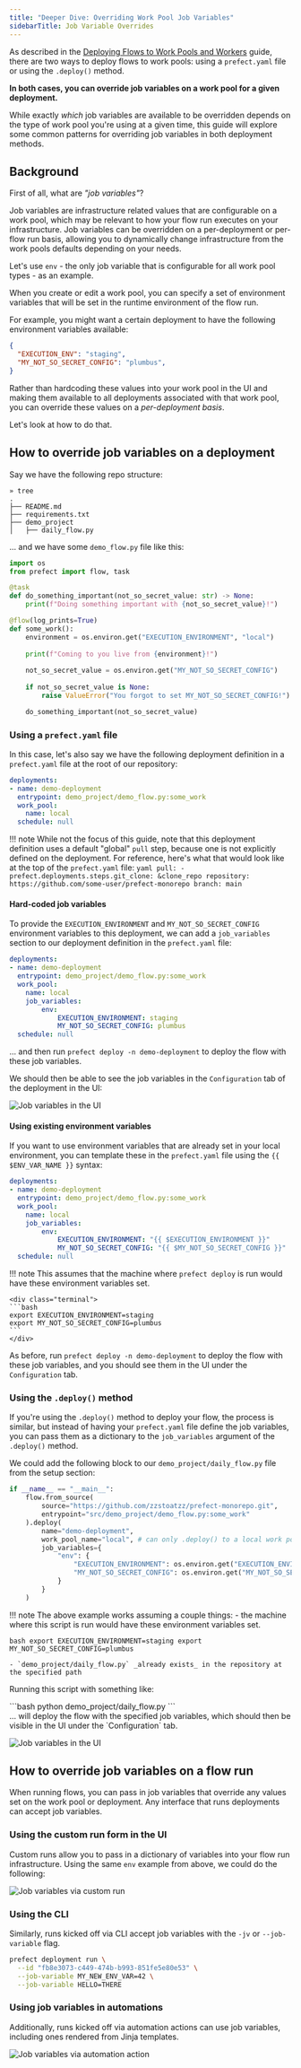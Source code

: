 ```yaml
---
title: "Deeper Dive: Overriding Work Pool Job Variables"
sidebarTitle: Job Variable Overrides
---
```



As described in the [Deploying Flows to Work Pools and Workers](/2.17.1/guides/prefect-deploy/) guide, there are two ways to deploy flows to work pools: using a `prefect.yaml` file or using the `.deploy()` method.

**In both cases, you can override job variables on a work pool for a given deployment.**

While exactly _which_ job variables are available to be overridden depends on the type of work pool you're using at a given time, this guide will explore some common patterns for overriding job variables in both deployment methods.

## Background
First of all, what are _"job variables"_?

Job variables are infrastructure related values that are configurable on a work pool, which may be relevant to how your flow run executes on your infrastructure. Job variables can be overridden on a per-deployment or per-flow run basis, allowing you to dynamically change infrastructure from the work pools defaults depending on your needs.


Let's use `env` - the only job variable that is configurable for all work pool types - as an example.

When you create or edit a work pool, you can specify a set of environment variables that will be set in the runtime environment of the flow run.

For example, you might want a certain deployment to have the following environment variables available:
```json
{
  "EXECUTION_ENV": "staging",
  "MY_NOT_SO_SECRET_CONFIG": "plumbus",
}
```

Rather than hardcoding these values into your work pool in the UI and making them available to all deployments associated with that work pool, you can override these values on a _per-deployment basis_.

Let's look at how to do that.

## How to override job variables on a deployment
Say we have the following repo structure:
```
» tree
.
├── README.md
├── requirements.txt
├── demo_project
│   ├── daily_flow.py
```

... and we have some `demo_flow.py` file like this:

```python
import os
from prefect import flow, task

@task
def do_something_important(not_so_secret_value: str) -> None:
    print(f"Doing something important with {not_so_secret_value}!")

@flow(log_prints=True)
def some_work():
    environment = os.environ.get("EXECUTION_ENVIRONMENT", "local")
    
    print(f"Coming to you live from {environment}!")
    
    not_so_secret_value = os.environ.get("MY_NOT_SO_SECRET_CONFIG")
    
    if not_so_secret_value is None:
        raise ValueError("You forgot to set MY_NOT_SO_SECRET_CONFIG!")

    do_something_important(not_so_secret_value)
```
### Using a `prefect.yaml` file
In this case, let's also say we have the following deployment definition in a `prefect.yaml` file at the root of our repository:
```yaml
deployments:
- name: demo-deployment
  entrypoint: demo_project/demo_flow.py:some_work
  work_pool:
    name: local
  schedule: null
```

!!! note
    While not the focus of this guide, note that this deployment definition uses a default "global" `pull` step, because one is not explicitly defined on the deployment. For reference, here's what that would look like at the top of the `prefect.yaml` file:
    ```yaml
    pull:
    - prefect.deployments.steps.git_clone: &clone_repo
        repository: https://github.com/some-user/prefect-monorepo
        branch: main
    ```

#### Hard-coded job variables
To provide the `EXECUTION_ENVIRONMENT` and `MY_NOT_SO_SECRET_CONFIG` environment variables to this deployment, we can add a `job_variables` section to our deployment definition in the `prefect.yaml` file:

```yaml
deployments:
- name: demo-deployment
  entrypoint: demo_project/demo_flow.py:some_work
  work_pool:
    name: local
    job_variables:
        env:
            EXECUTION_ENVIRONMENT: staging
            MY_NOT_SO_SECRET_CONFIG: plumbus
  schedule: null
```

... and then run `prefect deploy -n demo-deployment` to deploy the flow with these job variables.

We should then be able to see the job variables in the `Configuration` tab of the deployment in the UI:

![Job variables in the UI](/2.17.1/img/guides/job-variables.png)

#### Using existing environment variables
If you want to use environment variables that are already set in your local environment, you can template these in the `prefect.yaml` file using the `{{ $ENV_VAR_NAME }}` syntax:

```yaml
deployments:
- name: demo-deployment
  entrypoint: demo_project/demo_flow.py:some_work
  work_pool:
    name: local
    job_variables:
        env:
            EXECUTION_ENVIRONMENT: "{{ $EXECUTION_ENVIRONMENT }}"
            MY_NOT_SO_SECRET_CONFIG: "{{ $MY_NOT_SO_SECRET_CONFIG }}"
  schedule: null
```

!!! note
    This assumes that the machine where `prefect deploy` is run would have these environment variables set.

    <div class="terminal">
    ```bash
    export EXECUTION_ENVIRONMENT=staging
    export MY_NOT_SO_SECRET_CONFIG=plumbus
    ```
    </div>

As before, run `prefect deploy -n demo-deployment` to deploy the flow with these job variables, and you should see them in the UI under the `Configuration` tab.

### Using the `.deploy()` method
If you're using the `.deploy()` method to deploy your flow, the process is similar, but instead of having your `prefect.yaml` file define the job variables, you can pass them as a dictionary to the `job_variables` argument of the `.deploy()` method.

We could add the following block to our `demo_project/daily_flow.py` file from the setup section:
```python
if __name__ == "__main__":
    flow.from_source(
        source="https://github.com/zzstoatzz/prefect-monorepo.git",
        entrypoint="src/demo_project/demo_flow.py:some_work"
    ).deploy(
        name="demo-deployment",
        work_pool_name="local", # can only .deploy() to a local work pool in prefect>=2.15.1
        job_variables={
            "env": {
                "EXECUTION_ENVIRONMENT": os.environ.get("EXECUTION_ENVIRONMENT", "local"),
                "MY_NOT_SO_SECRET_CONFIG": os.environ.get("MY_NOT_SO_SECRET_CONFIG")
            }
        }
    )
```

!!! note
    The above example works assuming a couple things:
    - the machine where this script is run would have these environment variables set.
    <div class="terminal">
    ```bash
    export EXECUTION_ENVIRONMENT=staging
    export MY_NOT_SO_SECRET_CONFIG=plumbus
    ```
    </div>

    - `demo_project/daily_flow.py` _already exists_ in the repository at the specified path

Running this script with something like:
<div class="terminal">
```bash
python demo_project/daily_flow.py
```
</div>
... will deploy the flow with the specified job variables, which should then be visible in the UI under the `Configuration` tab.

![Job variables in the UI](/2.17.1/img/guides/job-variables.png)


## How to override job variables on a flow run

When running flows, you can pass in job variables that override any values set on the work pool or deployment. Any interface that runs deployments can accept job variables.

### Using the custom run form in the UI

Custom runs allow you to pass in a dictionary of variables into your flow run infrastructure. Using the same `env` example from above, we could do the following:

![Job variables via custom run](/2.17.1/img/ui/deployment-job-variables.png)

### Using the CLI

Similarly, runs kicked off via CLI accept job variables with the `-jv` or `--job-variable` flag.

```bash
prefect deployment run \
  --id "fb8e3073-c449-474b-b993-851fe5e80e53" \
  --job-variable MY_NEW_ENV_VAR=42 \
  --job-variable HELLO=THERE
```

### Using job variables in automations

Additionally, runs kicked off via automation actions can use job variables, including ones rendered from Jinja templates.

![Job variables via automation action](/2.17.1/img/ui/automations-action-job-variable.png)


